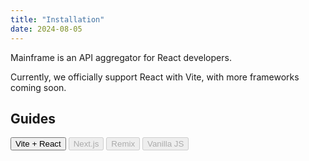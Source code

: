 ```yaml
---
title: "Installation"
date: 2024-08-05
---
```


Mainframe is an API aggregator for React developers.

Currently, we officially support React with Vite, with more frameworks coming soon.

## Guides

<div className="grid grid-cols-2 gap-2 [&>a]:!no-underline">
  <Button variant="outline" asChild>
    <Link href="/guides/vite-react">Vite + React</Link>
  </Button>
  <Button variant="outline" disabled>
    Next.js
  </Button>
  <Button variant="outline" disabled>
    Remix
  </Button>
  <Button variant="outline" disabled>
    Vanilla JS
  </Button>
</div>
